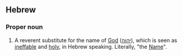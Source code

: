 ==Hebrew==
===Proper noun===
#A reverent substitute for the name of [[God]] ([[יהוה]]), which is seen as [[ineffable]] and [[holy]], in Hebrew speaking.  Literally, "the [[Name]]".